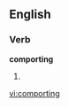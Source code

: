 
==English==

===Verb===
'''comporting'''

# {{present participle of|[[comport]]}}

[[vi:comporting]]